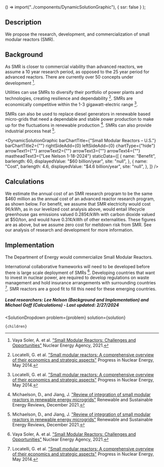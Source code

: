 
  () => import("../components/DynamicSolutionGraphic"),
  { ssr: false }
);


## Description
We propose the research, development, and commercialization of small modular reactors (SMR).

## Background
As SMR is closer to commercial viability than advanced reactors, we assume a 10 year research period, as opposed to the 25 year period for advanced reactors. There are currently over 50 concepts under development [^"1"].

Utilities can use SMRs to diversify their portfolio of power plants and technologies, creating resilience and dependability [^"2"]. SMRs are economically competitive within the 1-3 gigawatt-electric range [^"2"].

SMRs can also be used to replace diesel generators in renewable based micro-grids that need a dependable and stable power production to make up for the fluctuations in renewable production [^"3"]. SMRs can also provide industrial process heat [^"3"].

<DynamicSolutionGraphic
  barChartTitle={"Small Modular Reactors – U.S."}
  barChartTitle2={""}
  rightSideAdd={0}
  leftSideAdd={0}
  chartType={"hide"}
  arrowText1={""}
  arrowText2={""}
  arrowText3={""}
  arrowText4={""}
  mastheadText3={"Lee Nelson 1-18-2024"}
 staticData={[
    {
     name: "Benefit",
      barlength: 60,
      displayedValue: "$60 billion/year",
      site: "null",
    },
    {
      name: "Cost",
      barlength: 4.6,
      displayedValue: "$4.6 billion/year",
      site: "null",
    },
  ]}
/>

## Calculations
We estimate the annual cost of an SMR research program to be the same $460 million as the annual cost of an advanced reactor research program, as shown below.
For benefit, we assume that SMR electricity would cost 9¢/kWh, as in our levelized cost analysis above, would entail lifecycle greenhouse gas emissions valued 0.285¢/kWh with carbon dioxide valued at $50/ton, and would have 0.31¢/kWh of other externalities. These figures are as above, but we assume zero cost for meltdown risk from SMR. See our analysis of research and development for more information.

## Implementation
The Department of Energy would commercialize Small Modular Reactors.

International collaborative frameworks will need to be developed before there is large scale deployment of SMRs [^"1"]. Developing countries that want to invest in nuclear power, are required to develop regulations on waste management and hold insurance arrangements with surrounding countries [^"2"]. SMR reactors are a good fit to fill this need for these emerging countries.

##### Lead researchers: Lee Nelson (Background and Implementation) and Michael Goff (Calculations) - Last updated: 2/27/2024

[^"1"]: Vaya Soler, A. et al. ["Small Modular Reactors: Challenges and Opportunities"](https://inis.iaea.org/collection/NCLCollectionStore/_Public/52/041/52041043.pdf?r=1) Nuclear Energy Agency, 2021.

[^"2"]: Locatelli, G. et al. ["Small modular reactors: A comprehensive overview of their economics and strategic aspects"](https://doi.org/10.1016/j.pnucene.2014.01.010) Progress in Nuclear Energy, May 2014.

[^"3"]: Michaelson, D., and Jiang, J. ["Review of integration of small modular reactors in renewable energy microgrids"](https://doi.org/10.1016/j.rser.2021.111638) Renewable and Sustainable Energy Reviews, December 2021.


  <SolutionDropdown 
    problem={problem} 
    solution={solution}
  >
    {children}
  </SolutionDropdown>